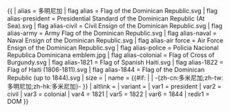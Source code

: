 {{ {{{1<noinclude>|country showdata</noinclude>}}}
| alias = 多明尼加
| flag alias = Flag of the Dominican Republic.svg
| flag alias-president = Presidential Standard of the Dominican Republic (At Sea).svg
| flag alias-civil = Civil Ensign of the Dominican Republic.svg
| flag alias-army = Army Flag of the Dominican Republic.svg
| flag alias-naval = Naval Ensign of the Dominican Republic.svg
| flag alias-air force = Air Force Ensign of the Dominican Republic.svg
| flag alias-police = Policia Nacional Republica Dominicana emblem.jpg
| flag alias-colonial = Flag of Cross of Burgundy.svg
| flag alias-1821 = Flag of Spanish Haiti.svg
| flag alias-1822 = Flag of Haiti (1806-1811).svg
| flag alias-1844 = Flag of the Dominican Republic (up to 1844).svg
| size = {{{size|}}}
| name = {{#if: {{{name|}}} | {{{name|}}} | -{zh-cn:多米尼加;zh-tw:多明尼加;zh-hk:多米尼加}- }}
| altlink = {{{altlink|}}}
| variant = {{{variant|}}}
<noinclude>
| var1 = president
| var2 = civil
| var3 = colonial
| var4 = 1821
| var5 = 1822
| var6 = 1844 
| redir1 = DOM
</noinclude>
}}